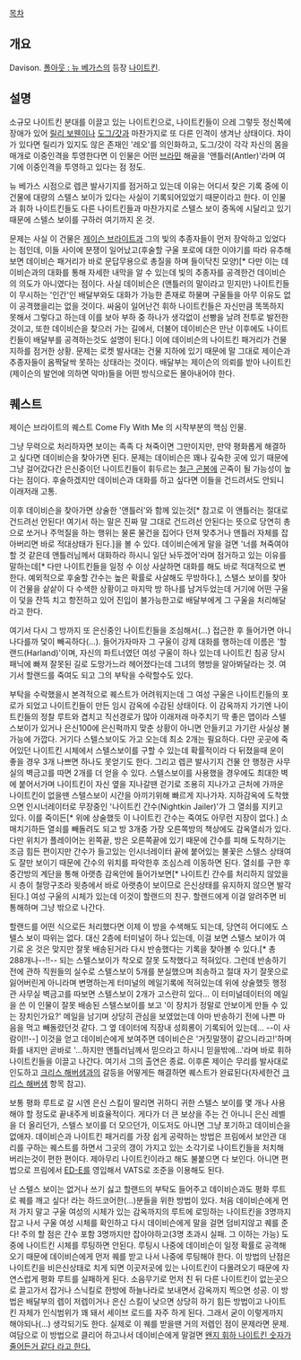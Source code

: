 [[목차]]


== 개요 ==
Davison. [[폴아웃 : 뉴 베가스]]의 등장 [[나이트킨]].

== 설명 ==
소규모 나이트킨 분대를 이끌고 있는 나이트킨으로, 나이트킨들이 으레 그렇듯 정신쪽에 장애가 있어 [[릴리 보웬]]이나 [[도그|도그/갓]]과 마찬가지로 또 다른 인격이 생겨난 상태이다. 차이가 있다면 릴리가 있지도 않은 존재인 '레오'를 의인화하고, 도그/갓이 각각 자신의 몸을 매개로 이중인격을 투영한다면 이 인물은 어떤 [[브라민]] 해골을 '앤틀러(Antler)'라며 여기에 이중인격을 투영하고 있다는 점 정도.

뉴 베가스 시점으로 렙콘 발사기지를 점거하고 있는데 이유는 어디서 찾은 기록 중에 이 건물에 대량의 스텔스 보이가 있다는 사실이 기록되어있었기 때문이라고 한다. 이 인물과 휘하 나이트킨들도 다른 나이트킨들과 마찬가지로 스텔스 보이 중독에 시달리고 있기 때문에 스텔스 보이를 구하러 여기까지 온 것.

문제는 사실 이 건물은 [[제이슨 브라이트]]과 그의 빛의 추종자들이 먼저 장악하고 있었다는 점인데, 이들 사이에 분쟁이 일어났고(후술할 구울 포로에 대한 이야기를 따라 유추해보면 데이비슨 패거리가 바로 문답무용으로 총질을 하며 들이닥친 모양)[* 다만 이는 데이비슨과의 대화를 통해 자세한 내막을 알 수 있는데 빛의 추종자를 공격한건 데이비슨의 의도가 아니였다는 점이다. 사실 데이비슨은 (앤틀러의 말이라고 믿지만) 나이트킨들이 무시하는 '인간'인 배달부와도 대화가 가능한 존재로 하물며 구울들을 아무 이유도 없이 공격했을리는 없을 것이다. 싸움이 일어난건 휘하 나이트킨들은 자신만큼 똑똑하지 못해서 그렇다고 하는데 이를 보아 부하 중 하나가 생각없이 선빵을 날려 전투로 발전한 것이고, 또한 데이비슨을 찾으러 가는 길에서, 더불어 데이비슨은 만난 이후에도 나이트킨들이 배달부를 공격하는것도 설명이 된다.] 이에 데이비슨의 나이트킨 패거리가 건물 지하를 점거한 상황. 문제는 로켓 발사대는 건물 지하에 있기 때문에 말 그대로 제이슨과 추종자들이 옴짝달싹 못하는 상태라는 것이다. 배달부는 제이슨의 의뢰를 받아 나이트킨(제이슨의 발언에 의하면 악마{{{[Devil]}}})들을 어떤 방식으로든 몰아내어야 한다.

== 퀘스트 ==
제이슨 브라이트의 퀘스트 Come Fly With Me 의 시작부분의 핵심 인물.

그냥 무력으로 처리하자면 보이는 족족 다 쳐죽이면 그만이지만, 만약 평화롭게 해결하고 싶다면 데이비슨을 찾아가면 된다. 문제는 데이비슨은 꽤나 깊숙한 곳에 있기 때문에 그냥 걸어갔다간 은신중이던 나이트킨들이 휘두르는 [[철근 곤봉]]에 곤죽이 될 가능성이 높다는 점이다. 후술하겠지만 데이비슨과 대화를 하고 싶다면 이들을 건드려서도 안되니 이래저래 고통. 

이후 데이비슨을 찾아가면 상술한 '앤틀러'와 함께 있는것[* 참고로 이 앤틀러는 절대로 건드려선 안된다! 여기서 하는 말은 진짜 말 그대로 건드려선 안된다는 뜻으로 당연히 총으로 쏘거나 주먹질을 하는 행위는 물론 물건을 집어다 던져 맞추거나 앤틀러 자체를 잡아버리면 바로 적대상태가 된다.]을 볼 수 있다. 데이비슨에게 말을 걸면 '너를 쳐죽여야 할 것 같은데 앤틀러님께서 대화하라 하시니 일단 놔두겠어'라며 점거하고 있는 이유를 말하는데[* 다만 나이트킨들을 일정 수 이상 사살하면 대화를 해도 바로 적대적으로 변한다. 예외적으로 후술할 간수는 높은 확률로 사살해도 무방하다.], 스텔스 보이를 찾아 이 건물을 샅샅이 다 수색한 상황이고 마지막 방 하나를 남겨두었는데 거기에 어떤 구울이 덫을 잔뜩 치고 항전하고 있어 진입이 불가능한고로 배달부에게 그 구울을 처리해달라고 한다.

여기서 다시 그 방까지 또 은신중인 나이트킨들을 조심해서(...) 접근한 후 들어가면 아니나다를까 덫이 빼곡하다(...). 들어가자마자 그 구울이 강제 대화를 행하는데 이름은 '할랜드(Harland)'이며, 자신의 파트너였던 여성 구울이 하나 있는데 나이트킨 침공 당시 패닉에 빠져 잘못된 길로 도망가느라 헤어졌다는데 그녀의 행방을 알아봐달라는 것. 여기서 할랜드를 죽여도 되고 그의 부탁을 수락할수도 있다.

부탁을 수락했을시 본격적으로 퀘스트가 어려워지는데 그 여성 구울은 나이트킨들의 포로가 되었고 나이트킨들이 만든 임시 감옥에 수감된 상태이다. 이 감옥까지 가기엔 나이트킨들의 정찰 루트와 겹치고 직선경로가 많아 이래저래 마주치기 딱 좋은 맵이라 스텔스보이가 있거나 은신100에 은신퍽까지 맞춘 상황이 아니면 안들키고 가기란 사실상 불가능에 가깝다. 거기다 스텔스보이도 가고 오는데 최소 2개는 필요하다. 다만 곳곳에 죽어있던 나이트킨 시체에서 스텔스보이를 구할 수 있는데 확률적이라 다 뒤졌을때 운이 좋을 경우 3개 나쁘면 하나도 못얻기도 한다. 그리고 렙콘 발사기지 건물 안 행정관 사무실의 벽금고를 따면 2개를 더 얻을 수 있다. 스텔스보이를 사용했을 경우에도 최대한 벽에 붙어서가며 나이트킨이 자신 옆을 지나갈땐 걷기로 조용히 지나가고 근처에 가까운 나이트킨이 없을땐 스텔스보이 시간을 아끼기위해 빠르게 지나가자. 지하감옥에 도착했으면 인시너레이터로 무장중인 '나이트킨 간수(Nightkin Jailer)'가 그 열쇠를 지키고 있다. 이를 죽이든[* 위에 상술했듯 이 나이트킨 간수는 죽여도 아무런 지장이 없다.] 소매치기하든 열쇠를 빼돌려도 되고 방 3개중 가장 오른쪽방의 책상에도 감옥열쇠가 있다. 다만 위치가 플레이어는 왼쪽끝, 방은 오른쪽끝에 있기 때문에 간수를 피해 도착하기는 조금 힘든 편이지만 간수가 들고있는 인시너레이터 끝에 붙어있는 불꽃은 스텔스 상태여도 잘만 보이기 때문에 간수의 위치를 파악한후 조심스레 이동하면 된다. 열쇠를 구한 후 중간방의 계단을 통해 아랫층 감옥안에 들어가보면[* 나이트킨 간수를 처리하지 않았을시 층이 철망구조라 윗층에서 바로 아랫층이 보이므로 은신상태를 유지하지 않으면 발각된다.] 여성 구울의 시체가 있는데 이것이 할랜드의 친구. 할랜드에게 이걸 알려주면 비통해하며 그냥 밖으로 나간다.

할랜드를 어떤 식으로든 처리했다면 이제 이 방을 수색해도 되는데, 당연히 어디에도 스텔스 보이 따위는 없다. 대신 2층에 터미널이 하나 있는데, 이걸 보면 스텔스 보이가 여기로 온 것은 맞지만 잘못 배송된거라 다시 반송했다는 기록을 찾아볼 수 있다.[* 총 288개나--!!-- 되는 스텔스보이가 착오로 잘못 도착했다고 적혀있다. 그런데 반송하기 전에 관하 직원들의 실수로 스텔스보이 5개를 분실했으며 죄송하고 절대 자기 잘못으로 잃어버린게 아니라며 변명하는게 터미널의 메일기록에 적혀있는데 위에 상술했듯 행정관 사무실 벽금고를 따보면 스텔스보이 2개가 고스란히 있다... 이 터미널데이터의 메일을 쓴 이 인물이 잘못 배송된 스텔스보이를 보고 '이 장치가 정말로 안보이게 만들 수 있는 장치인가요?' 메일을 남기며 상당히 관심을 보였었는데 아마 반송하기 전에 나쁜 마음을 먹고 빼돌렸던것 같다. 그 옆 데이터에 직장내 성희롱이 기록되어 있는데... --이 사람이!!--] 이것을 얻고 데이비슨에게 보여주면 데이비슨은 '거짓말쟁이 같으니라고!'하며 화를 내지만 곧바로 '...하지만 앤틀러님께서 믿으라고 하시니 믿을밖에...'라며 바로 휘하 나이트킨들을 이끌고 나간다. 여기서 그의 출연은 종료. 이후론 제이슨 무리를 발사대로 인도하고 [[크리스 해버샘]]과의 갈등을 어떻게든 해결하면 퀘스트가 완료된다(자세한건 [[크리스 해버샘]] 항목 참고).

보통 평화 루트로 갈 시엔 은신 스킬이 딸리면 귀하디 귀한 스텔스 보이를 몇 개나 사용해야 할 정도로 끝내주게 비효율적이다. 게다가 더 큰 보상을 주는 건 아니니 은신 레벨을 더 올리던가, 스텔스 보이를 더 모으던가, 이도저도 아니면 그냥 포기하고 데이비슨을 없애자. 데이비슨과 나이트킨 패거리를 가장 쉽게 공략하는 방법은 프림에서 보안관 대리를 구하는 퀘스트를 하면서 그곳의 갱이 가지고 있는 소각기로 나이트킨들을 처치해 버리는것이 편한 편이다. 제아무리 나이트킨이라고 해도 불붙으면 다 보인다. 아니면 편법으로 프림에서 [[ED-E]]를 영입해서 VATS로 조준을 이용해도 된다.

난 스텔스 보이는 없거나 쓰기 싫고 할랜드의 부탁도 들어주고 데이비슨과도 평화 루트로 퀘를 깨고 싶다! 라는 하드코어한(...)분들을 위한 방법이 있다. 처음 데이비슨에게 먼저 가지 말고 구울 여성의 시체가 있는 감옥까지의 루트에 로밍하는 나이트킨을 3명까지 잡고 나서 구울 여성 시체를 확인하고 다시 데이비슨에게 말을 걸면 덤비지않고 퀘를 준다! 주의 할 점은 간수 포함 3명까지만 잡아야하고(3명 초과시 실패. 그 이하는 가능) 도중에 나이트킨 시체를 루팅하면 안된다. 루팅시 나중에 데이비슨이 일정 확률로 공격해오기 때문에 데이비슨에게 먼저 퀘를 받고 나서 나중에 루팅해야 한다. 이 방법의 난점은 나이트킨을 비은신상태로 치게 되면 이곳저곳에 있는 나이트킨이 다몰려오기 때문에 자연스럽게 평화 루트를 실패하게 된다. 소음무기로 먼저 친 뒤 다른 나이트킨이 없는곳으로 끌고가서 잡거나 스닉킬로 한방에 하늘나라로 보내면서 감옥까지 찍으면 성공. 이 방법은 배달부의 렙이 저렙이거나 은신 스킬이 낮으면 상당히 하기 힘든 방법이고 나이트킨 자체가 인식범위가 꽤 돼서 세이브 로드를 자주 하게 된다. 그래서 굳이 이렇게까지 해야되나(...) 생각되기도 한다. 실제로 이 퀘를 받을땐 거의 저렙인 점이 문제라면 문제. 여담으로 이 방법으로 클리어 하고나서 데이비슨에게 말걸면 [[그리고 아무도 없었다|왠지 휘하 나이트킨 숫자가 줄어든거 같다 라고 한다.]]
